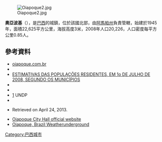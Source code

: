 [[Image:Oiapoque2.jpg|right]]

{{Coord|3|50|34|N|51|50|6|W|display=title}}

'''奧亞波基'''（{{lang-pt|Oiapoque}}），是[[巴西|巴西]]的城鎮，位於該國北部，由[[阿馬帕州|阿馬帕州]]負責管轄，始建於1945年，面積22,625平方公里，海拔高度3米，2008年人口20,226，人口密度每平方公里0.85人。

==參考資料==
*[http://www.oiapoque.ap.gov.br/ oiapoque.com.br] {{Wayback|url=http://www.oiapoque.ap.gov.br/ |date=20201204082501 }}
*{{cite web | url = http://www.amapadigital.net/oiapoque.php | title = Oiapoque | year = 2003 | publisher = Amapá Digital | location = Macapá | accessdate = 2014-12-04 | archive-date = 2020-11-10 | archive-url = https://web.archive.org/web/20201110033736/http://www.amapadigital.net/oiapoque.php | dead-url = no }}
*[http://www.ibge.gov.br/home/estatistica/populacao/estimativa2008/POP2008_DOU.pdf ESTIMATIVAS DAS POPULAÇÕES RESIDENTES, EM 1o DE JULHO DE 2008, SEGUNDO OS MUNICÍPIOS]{{Wayback|url=http://www.ibge.gov.br/home/estatistica/populacao/estimativa2008/POP2008_DOU.pdf |date=20080908054819 }}
*{{cite web | author = Pacheco, John | url = http://www.lonelyplanet.com/brazil/the-amazon/oiapoque | title = Oiapoque/Brazil | year = 2014 | publisher = Lonely Planet | accessdate = 2014-12-04 | deadurl = yes | archiveurl = https://web.archive.org/web/20141208073803/http://www.lonelyplanet.com/brazil/the-amazon/oiapoque | archivedate = 2014-12-08 }}
*{{cite web | author = Pacheco, John | url = http://g1.globo.com/ap/amapa/noticia/2014/02/trafego-na-ponte-binacional-em-oiapoque-tera-limitacao-de-horarios.html | title = Tráfego na ponte binacional em Oiapoque terá limitação de horários | year = 2014 | publisher = G1 Amapá | accessdate = 2014-12-04 | language = pt | archive-date = 2019-08-08 | archive-url = https://web.archive.org/web/20190808201420/http://g1.globo.com/ap/amapa/noticia/2014/02/trafego-na-ponte-binacional-em-oiapoque-tera-limitacao-de-horarios.html | dead-url = no }}
*[https://web.archive.org/web/20091003103229/http://www.pnud.org.br/atlas/ranking/IDH-M%2091%2000%20Ranking%20decrescente%20%28pelos%20dados%20de%202000%29.htm] UNDP
*{{cite journal |last= Romani |first= Carlo |title= Clevelândia (Oiapoque): colônia penal ou campo de concentração? |url= http://revistas.pucsp.br/index.php/verve/article/viewFile/4965/3513 |journal= Verve: revista semestral autogestionária do Nu-Sol |publisher= Núcleo de Sociabilidade Libertária do Programa de Estudos Pós-Graduados em Ciências Sociais da PUC-SP |volume= 2003 |issue= 3 |pages= 112-130 |language= pt |access-date= 4 December 2014 |archive-date= 2016-03-03 |archive-url= https://web.archive.org/web/20160303231925/http://revistas.pucsp.br/index.php/verve/article/viewFile/4965/3513 |dead-url= no }}
*{{cite web|url =http://www.weatherbase.com/weather/weather.php3?s=650924&cityname=Zihuatanejo-Guerrero|title =Weatherbase: Historical Weather for Oiapoque, Brazil|publisher =Weatherbase|year =2013|access-date =2015-06-14|archive-date =2020-11-19|archive-url =https://web.archive.org/web/20201119180309/http://www.weatherbase.com/weather/weather.php3?s=650924&cityname=Zihuatanejo-Guerrero|dead-url =no}} Retrieved on April 24, 2013.
* [http://www.oiapoque.ap.gov.br/ Oiapoque City Hall official website] {{Wayback|url=http://www.oiapoque.ap.gov.br/ |date=20201204082501 }}
*[https://web.archive.org/web/20160303172654/http://macedonian.wunderground.com/global/stations/82017.html Oiapoque, Brazil Weatherunderground]
{{阿馬帕州市鎮|state=autocollapse}}
{{Brazil-geo-stub}}
[[Category:巴西城市|Category:巴西城市]]